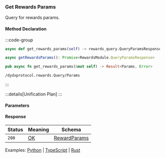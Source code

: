 ### Get Rewards Params

Query for rewards params.

#### Method Declaration

:::code-group

```python [Python]
async def get_rewards_params(self) -> rewards_query.QueryParamsResponse
```

```typescript [TypeScript]
async getRewardsParams(): Promise<RewardsModule.QueryParamsResponse>
```

```rust [Rust]
pub async fn get_rewards_params(&mut self) -> Result<Params, Error>
```

```url [API]
/dydxprotocol.rewards.Query/Params
```

:::

:::details[Unification Plan]
:::

#### Parameters

#### Response

| Status | Meaning     | Schema                          |
| ------ | ----------- | ------------------------------- |
| `200`  | [OK]        | [RewardParams]                  |

Examples: [Python] | [TypeScript] | [Rust]

[Python]: https://github.com/dydxprotocol/v4-clients/blob/3e8c7e1b960291b7ef273962d374d9934a5c4d33/v4-client-py-v2/examples/validator_get_example.py#L184
[TypeScript]: https://github.com/dydxprotocol/v4-clients/blob/3e8c7e1b960291b7ef273962d374d9934a5c4d33/v4-client-js/examples/validator_get_example.ts#L97
[Rust]: https://github.com/dydxprotocol/v4-clients/blob/3e8c7e1b960291b7ef273962d374d9934a5c4d33/v4-client-rs/client/examples/validator_get.rs#L116

[OK]: /types/ok
[RewardParams]: /types/rewards_params